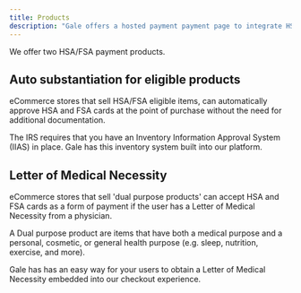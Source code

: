 ```yaml
---
title: Products
description: "Gale offers a hosted payment payment page to integrate HSA and FSA payments into your checkout."
---
```




We offer two HSA/FSA payment products.

## Auto substantiation for eligible products

eCommerce stores that sell HSA/FSA eligible items, can automatically approve HSA and FSA cards at the point of purchase without the need for additional documentation.

The IRS requires that you have an Inventory Information Approval System (IIAS) in place. Gale has this inventory system built into our platform.

## Letter of Medical Necessity

eCommerce stores that sell 'dual purpose products' can accept HSA and FSA cards as a form of payment if the user has a Letter of Medical Necessity from a physician.

A Dual purpose product are items that have both a medical purpose and a personal, cosmetic, or general health purpose (e.g. sleep, nutrition, exercise, and more).

Gale has has an easy way for your users to obtain a Letter of Medical Necessity embedded into our checkout experience.


